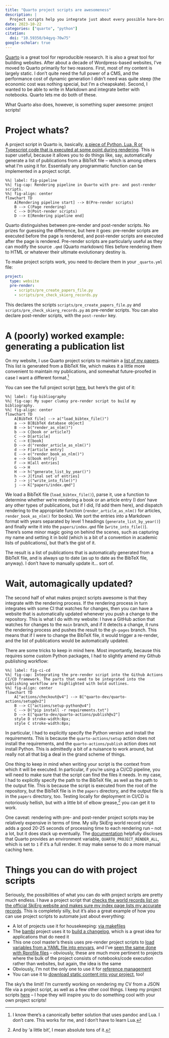 ```yaml
---
title: "Quarto project scripts are awesomeness"
description: |
  Project scripts help you integrate just about every possible hare-brained scheme into your Quarto rendering pipeline. Go on, build that page from that YAML file. You know you want to.
date: 2023-10-22
categories: ["quarto", "python"]
citation:
  doi: "10.59350/b4qyq-70w75"
google-scholar: true
---
```


[Quarto](https://quarto.org) is a great tool for reproducible research. It is also a great tool for building websites. After about a decade of Wordpress-based websites, I've moved to Quarto primarily for two reasons. First, most of my content is largely static. I don't quite need the full power of a CMS, and the performance cost of dynamic generation I didn't need was quite steep (the economic cost was nothing special, but I'm a cheapskate). Second, I wanted to be able to write in Markdown and integrate better with notebooks. Quarto lets me do both of these.

What Quarto also does, however, is something super awesome: project scripts!

# Project whats?

A project script in Quarto is, basically, [a piece of Python, Lua, R or Typescript code that is executed at some point during rendering](https://quarto.org/docs/projects/scripts.html). This is super useful, because it allows you to do things like, say, automatically generate a list of publications from a BibTeX file -- which is among others what I'm using it for. Essentially any programmatic function can be implemented in a project script.

```mermaid
%%| label: fig-pipeline
%%| fig-cap: Rendering pipeline in Quarto with pre- and post-render scripts.
%%| fig-align: center
flowchart TD
    A[Rendering pipeline start] --> B(Pre-render scripts)
    B --> C(Page rendering)
    C --> D(Post-render scripts)
    D --> E[Rendering pipeline end]
```

Quarto distinguishes between pre-render and post-render scripts. No prizes for guessing the difference, but here it goes: pre-render scripts are executed before the page is rendered, and post-render scripts are executed after the page is rendered. Pre-render scripts are particularly useful as they can modify the source `.qmd` (Quarto markdown) files before rendering them to HTML or whatever their ultimate evolutionary destiny is.

To make project scripts work, you need to declare them in your `_quarto.yml` file:

```yaml
project:
  type: website
  pre-render:
    - scripts/pre_create_papers_file.py
    - scripts/pre_check_skierg_records.py
```

This declares the scripts `scripts/pre_create_papers_file.py` and `scripts/pre_check_skierg_records.py` as pre-render scripts. You can also declare post-render scripts, with the `post-render` key.

# A (poorly) worked example: generating a publication list

On my website, I use Quarto project scripts to maintain a [list of my papers](papers). This list is generated from a BibTeX file, which makes it a little more convenient to maintain my publications, and somewhat future-proofed in case I want a different format.^[I know there's a canonically better solution that uses pandoc and Lua. I don't care. This works for me, and I don't have to learn Lua.]

You can see the full project script [here](https://github.com/chrisvoncsefalvay/chrisvoncsefalvay.github.io/blob/main/scripts/pre_create_papers_file.py), but here's the gist of it:

```mermaid
%%| label: fig-bibliography
%%| fig-cap: My super clumsy pre-render script to build my bibliography.
%%| fig-align: center
flowchart TD
    A[BibTeX file] --> a("load_bibtex_file()") 
    a --> B[BibTeX database object]
    B --> b("render_as_nlm()") 
    b --> C{book or article?}
    C --> D[article]
    C --> E[book]
    D --> d("render_article_as_nlm()") 
    d --> F[article entry]
    E --> e("render_book_as_nlm()") 
    e --> G[book entry]
    F --> H[all entries]
    G --> H
    H --> h("generate_list_by_year()") 
    h --> J[final set of entries]
    J --> j("write_into_file()") 
    j --> K["papers/index.qmd"]
```

We load a BibTeX file (`load_bibtex_file()`), parse it, use a function to determine whether we're rendering a book or an article entry (I don' have any other types of publications, but if I did, I'd add them here), and dispatch rendering to the appropriate function (`render_article_as_nlm()` for articles, `render_book_as_nlm()` for books). We sort the entries into a Markdown format with years separated by level 1 headings (`generate_list_by_year()`) and finally write it into the `papers/index.qmd` file (`write_into_file()`). There's some minor magic going on behind the scenes, such as capturing my name and setting it in bold (which is a bit of a convention in academic lists of publications), but that's the gist of it.

The result is a list of publications that is automatically generated from a BibTeX file, and is always up to date (as up to date as the BibTeX file, anyway). I don't have to manually update it... sort of.

# Wait, automagically updated?

The second half of what makes project scripts awesome is that they integrate with the rendering process. If the rendering process in turn integrates with some CI that watches for changes, then you can have a website that is automatically updated whenever you push a change to the repository. This is what I do with my website: I have a GitHub action that watches for changes to the `main` branch, and if it detects a change, it runs the rendering process and pushes the result to the `gh-pages` branch. This means that if I were to change the BibTeX file, it would trigger a re-render, and the list of publications would be automatically updated.

There are some tricks to keep in mind here. Most importantly, because this requires some custom Python packages, I had to slightly amend my Github publishing workflow:

```mermaid
%%| label: fig-ci-cd
%%| fig-cap: Integrating the pre-render script into the Github Actions CI/CD framework. The parts that need to be integrated into the publishing workflow are highlighted with bold outlines.
%%| fig-align: center
flowchart TD
    A["actions/checkout@v4"] --> B["quarto-dev/quarto-actions/setup@v2"]
    B --> C["actions/setup-python@v4"]
    C --> D("pip install -r requirements.txt")
    D --> E["quarto-dev/quarto-actions/publish@v2"]
    style D stroke-width:8px;
    style C stroke-width:8px;
```

In particular, I had to explicitly specify the Python version and install the requirements. This is because the `quarto-actions/setup` action does not install the requirements, and the `quarto-actions/publish` action does not install Python. This is admittedly a bit of a nuisance to work around, but really not all that big a deal in the grand scheme of things.

One thing to keep in mind when writing your script is the context from which it will be executed. In particular, if you're using a CI/CD pipeline, you will need to make sure that the script can find the files it needs. In my case, I had to explicitly specify the path to the BibTeX file, as well as the path to the output file. This is because the script is executed from the root of the repository, but the BibTeX file is in the `papers` directory, and the output file is in the `papers` directory, too. Testing locally for deployment in CI/CD is notoriously hellish, but with a little bit of elbow grease,^[And by 'a little bit', I mean absolute tons of it.] you can get it to work.

One caveat: rendering with pre- and post-render project scripts may be relatively expensive in terms of time. My silly SkiErg world record script adds a good 20-25 seconds of processing time to each rendering run -- not a lot, but it does stack up eventually. The [documentation](https://quarto.org/docs/projects/scripts.html) helpfully discloses that Quarto provides an environment variable, `QUARTO_PROJECT_RENDER_ALL`, which is set to `1` if it's a full render. It may make sense to do a more manual caching here.


# Things you can do with project scripts

Seriously, the possibilities of what you can do with project scripts are pretty much endless. I have a project script that [checks the world records list on the official SkiErg website and makes sure my index page lists my accurate records](https://github.com/chrisvoncsefalvay/chrisvoncsefalvay.github.io/blob/main/scripts/pre_check_skierg_records.py). This is completely silly, but it's also a great example of how you can use project scripts to automate just about everything:

* A lot of projects use it for housekeeping: [via makefiles](https://github.com/CSCAR/workshop-stata-intro/blob/main/Makefile)
* The [bambi](https://github.com/bambinos/bambi) project uses it to [build a changelog](https://github.com/bambinos/bambi/blob/main/docs/pre_render.py), which is a great idea for applications that do need it
* This one cool master's thesis uses pre-render project scripts to [load variables from a YAML file into envvars](https://github.com/danielvartan/mastersthesis/blob/bebb699af7cab7add37a33768ccd605a60a18ba8/R/quarto-pre-render-html.R#L82), and I've [seen the same done with Rprofile files](https://github.com/computorg/computo-quarto-extension/blob/main/prerender.R) -- obviously, these are much more pertinent to projects where the bulk of the project consists of notebooks/code execution rather than websites, but again, the idea is the same
* Obviously, I'm not the only one to use it for [reference management](https://github.com/nfrerebeau/rarcheo/blob/master/_references.R)
* You can use it to [download static content into your project](https://github.com/lnnrtwttkhn/version-control-book/blob/main/Makefile), too!

The sky's the limit! I'm currently working on rendering my CV from a JSON file via a project script, as well as a few other cool things. I keep my project scripts [here](https://github.com/chrisvoncsefalvay/chrisvoncsefalvay.github.io/tree/main/scripts) – I hope they will inspire you to do something cool with your own project scripts!
